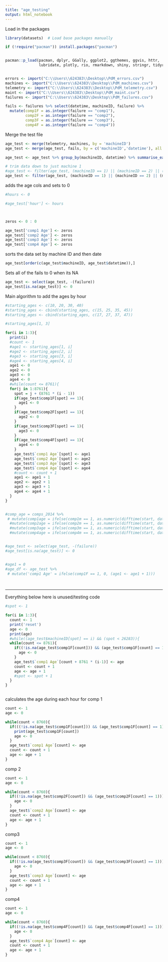 ---
title: "age_testing"
output: html_notebook
---

Load in the packages
```{r}
library(datasets)  # Load base packages manually

if (!require("pacman")) install.packages("pacman")


pacman::p_load(pacman, dplyr, GGally, ggplot2, ggthemes, ggvis, httr, 
               lubridate, plotly, rio, rmarkdown, shiny, stringr, tidyr)


errors <- import("C:\\Users\\624383\\Desktop\\PdM_errors.csv")
machines <- import("C:\\Users\\624383\\Desktop\\PdM_machines.csv")
telemetry <- import("C:\\Users\\624383\\Desktop\\PdM_telemetry.csv")
maint <- import("C:\\Users\\624383\\Desktop\\PdM_maint.csv")
failures <- import("C:\\Users\\624383\\Desktop\\PdM_failures.csv")

fails <- failures %>% select(datetime, machineID, failure) %>%
  mutate(comp1F = as.integer(failure == "comp1"),
         comp2F = as.integer(failure == "comp2"),
         comp3F = as.integer(failure == "comp3"),
         comp4F = as.integer(failure == "comp4"))
```


Merge the test file
```{r}
age_test <- merge(telemetry, machines, by = 'machineID')
age_test <- merge(age_test, fails, by = c('machineID','datetime'), all.x = TRUE)

age_test <- age_test %>% group_by(machineID, datetime) %>% summarise_each(funs(max))

# trim data down to just machine 1
#age_test <- filter(age_test, (machineID == 1) || (machineID == 2) || (machineID == 3))
age_test <- filter(age_test, (machineID == 1) || (machineID == 2) || (machineID == 3))

```


adds the age cols and sets to 0
```{r}
#hours <- 0

#age_test['hour'] <- hours



zeros <- 0 : 0

age_test['comp1 Age'] <- zeros
age_test['comp2 Age'] <- zeros
age_test['comp3 Age'] <- zeros
age_test['comp4 Age'] <- zeros
```

sorts the data set by machine ID and then date
```{r}

age_test[order(c(age_test$machineID, age_test$datetime)),]

```

Sets all of the fails to 0 when its NA
```{r}
age_test <- select(age_test, -(failure))
age_test[is.na(age_test)] <- 0
```


Main algorithm to add the ages by hour
```{r}

#starting_ages <- c(10, 20, 30, 40)
#starting_ages <- cbind(starting_ages, c(15, 25, 35, 45))
#starting_ages <- cbind(starting_ages, c(17, 27, 37, 47))

#starting_ages[1, 3]

for(i in 1:3){
  print(i)
  #count <- 1
  #age1 <- starting_ages[1, i]
  #age2 <- starting_ages[2, i]
  #age3 <- starting_ages[3, i]
  #age4 <- starting_ages[4, i]
  age1 <- 0
  age2 <- 0
  age3 <- 0
  age4 <- 0
  #while(count <= 8761){
  for(j in 1:8761){
    spot = j + (8761 * (i - 1))
    if(age_test$comp1F[spot] == 1){
      age1 <- 0
    }
    if(age_test$comp2F[spot] == 1){
      age2 <- 0
    }
    if(age_test$comp3F[spot] == 1){
      age3 <- 0
    }
    if(age_test$comp4F[spot] == 1){
      age4 <- 0
    }
    age_test$`comp1 Age`[spot] <- age1
    age_test$`comp2 Age`[spot] <- age2
    age_test$`comp3 Age`[spot] <- age3
    age_test$`comp4 Age`[spot] <- age4
    #count <- count + 1
    age1 <- age1 + 1
    age2 <- age2 + 1
    age3 <- age3 + 1
    age4 <- age4 + 1
  }
}


#comp_age = comps_2014 %>% 
 # mutate(comp1age = ifelse(comp1m == 1, as.numeric(difftime(start, datetime, units = "hours")), 0)) %>% 
  #mutate(comp2age = ifelse(comp2m == 1, as.numeric(difftime(start, datetime, units = "hours")), 0)) %>% 
  #mutate(comp3age = ifelse(comp3m == 1, as.numeric(difftime(start, datetime, units = "hours")), 0)) %>% 
  #mutate(comp4age = ifelse(comp4m == 1, as.numeric(difftime(start, datetime, units = "hours")), 0))


#age_test <- select(age_test, -(failure))
#age_test[is.na(age_test)] <- 0


#age1 = 0
#age_df <- age_test %>% 
 # mutate('comp1 Age' = ifelse(comp1F == 1, 0, (age1 <- age1 + 1)))

  


```

--------------------------------------------------------------------------------------------
Everything below here is unused/testing code

```{r}

#spot <- 1

for(i in 1:3){
  count <- 1
  print('reset')
  age <- 0
  print(age)
  #while((age_test$machineID[spot] == i) && (spot < 26283)){
  while(count <= 8761){
    if((!is.na(age_test$comp1F[count])) && (age_test$comp1F[count] == 1) ){
      age <- 0
    }
    age_test$`comp1 Age`[count + 8761 * (i-1)] <- age
    count <- count + 1
    age <- age + 1
    #spot <- spot + 1
  }
}



```

calculates the age during each hour for comp 1
```{r}
count <- 1
age <- 0

while(count < 8760){
  if(((!is.na(age_test$comp1F[count])) && (age_test$comp1F[count] == 1)) || (age_test$datetime == '2015-01-01 06:00:00')){
    print(age_test$comp1F[count])
    age <- 0
  }
  age_test$`comp1 Age`[count] <- age
  count <- count + 1
  age <- age + 1
}
```

comp 2
```{r}
count <- 1
age <- 0

while(count < 8760){
  if((!is.na(age_test$comp2F[count]) && (age_test$comp2F[count] == 1))){
    age <- 0
  }
  age_test$`comp2 Age`[count] <- age
  count <- count + 1
  age <- age + 1
}
```

comp3
```{r}
count <- 1
age <- 0

while(count < 8760){
  if((!is.na(age_test$comp3F[count]) && (age_test$comp3F[count] == 1))){
    age <- 0
  }
  age_test$`comp3 Age`[count] <- age
  count <- count + 1
  age <- age + 1
}
```

comp4
```{r}
count <- 1
age <- 0

while(count < 8760){
  if((!is.na(age_test$comp4F[count]) && (age_test$comp4F[count] == 1))){
    age <- 0
  }
  age_test$`comp4 Age`[count] <- age
  count <- count + 1
  age <- age + 1
}
```




























